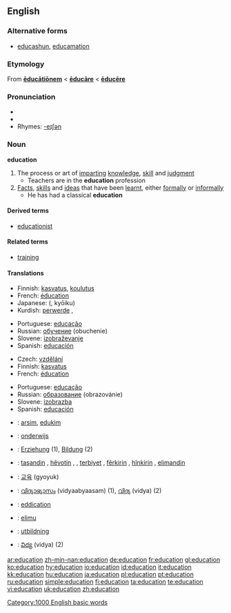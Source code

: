{{wikipedia}}
{{see|éducation}}
==English==
===Alternative forms===
*{{qualifier|generally jocular}} [[educashun]], [[educamation]]

===Etymology===
From {{L.}} '''[[educationem|ēducātiōnem]]''' < '''[[educare#Latin|ēducāre]]''' < '''[[educere|ēducēre]]'''

===Pronunciation===
* {{IPA|/ɛdjuːkeɪʃn/}}
* {{audio|en-us-education.ogg|Audio (US)}}
* Rhymes: [[Rhymes:English:-eɪʃǝn|-eɪʃǝn]]

===Noun===
'''education'''

# The process or art of [[imparting]] [[knowledge]], [[skill]] and [[judgment]]
#* Teachers are in the '''education''' profession
# [[fact|Facts]], [[skill]]s and [[idea]]s that have been [[learnt]], either [[formally]] or [[informally]]
#* He has had a classical '''education'''

====Derived terms====
*[[educationist]]

====Related terms====
*[[training]]

====Translations====
{{trans-top|process or art of imparting knowledge, skill and judgment}}
*Finnish: [[kasvatus]], [[koulutus]]
*French: [[éducation]] {{f}}
*Japanese: {{Jpan|[[教育]]}} ({{Jpan|[[きょういく]]}}, kyōiku)
*Kurdish: [[perwerde]] {{f}}, {{KUchar|[[زانیاری]]}}
{{trans-mid}}
*Portuguese: [[educação]] {{f}}
*Russian: [[обучение]] (obuchenie) {{n}}
*Slovene: [[izobraževanje]] {{n}}
*Spanish: [[educación]] {{f}}
{{trans-bottom}}

{{trans-top|facts, skills and ideas that have been learnt, either formally or informally}}
*Czech: [[vzdělání]] {{n}}
*Finnish: [[kasvatus]]
*French: [[éducation]] {{f}}
{{trans-mid}}
*Portuguese: [[educação]] {{f}}
*Russian: [[образование]] (obrazovánie) {{n}}
*Slovene: [[izobrazba]] {{f}}
*Spanish: [[educación]] {{f}}
{{trans-bottom}}

{{checktrans-top}}
*{{ttbc|Albanian}}: [[arsim]], [[edukim]]
*{{ttbc|Dutch}}: [[onderwijs]] {{n}}
*{{ttbc|German}}: [[Erziehung]] {{f}} (1), [[Bildung]] {{f}} (2)
*{{ttbc|Kurdish}}: [[taşandin]] {{f}}, [[hêvotin]] {{f}}, , [[terbiyet]] {{f}}, [[fêr|fêrkirin]] {{f}}, [[hîn|hînkirin]] {{f}}, [[elimandin]] {{f}}
*{{ttbc|Korean}}: [[교육]] (gyoyuk)
{{trans-mid}}
*{{ttbc|Malayalam}}: [[വിദ്യാഭ്യാസം]] (vidyaabyaasam) (1),  [[വിദ്യ]] (vidya) (2)
*{{ttbc|Scots}}: [[eddication]]
*{{ttbc|Swahili}}: [[elimu]]
*{{ttbc|Swedish}}: [[utbildning]] {{c}}
*{{ttbc|Telugu}}: [[విద్య]] (vidya) (2)
{{trans-bottom}}

[[Category:1000 English basic words]]

[[ar:education]]
[[zh-min-nan:education]]
[[de:education]]
[[fr:education]]
[[gl:education]]
[[ko:education]]
[[hy:education]]
[[io:education]]
[[id:education]]
[[it:education]]
[[kk:education]]
[[hu:education]]
[[ja:education]]
[[pl:education]]
[[pt:education]]
[[ru:education]]
[[simple:education]]
[[fi:education]]
[[ta:education]]
[[te:education]]
[[vi:education]]
[[uk:education]]
[[zh:education]]